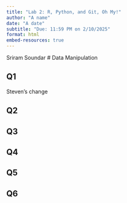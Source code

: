 ```yaml
---
title: "Lab 2: R, Python, and Git, Oh My!"
author: "A name"
date: "A date"
subtitle: "Due: 11:59 PM on 2/10/2025"
format: html
embed-resources: true
---
```

Sriram Soundar
# Data Manipulation

## Q1

Steven's change

## Q2

## Q3

## Q4

## Q5

## Q6
